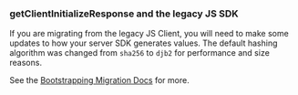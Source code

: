 ### getClientInitializeResponse and the legacy JS SDK

If you are migrating from the legacy JS Client, you will need to make some updates to how your server SDK generates values. The default hashing algorithm was changed from `sha256` to `djb2` for performance and size reasons.

See the [Bootstrapping Migration Docs](/client/javascript-sdk/using-evaluations-data-adapter#migrating-from-dataadapter-to-bootstrap) for more.

